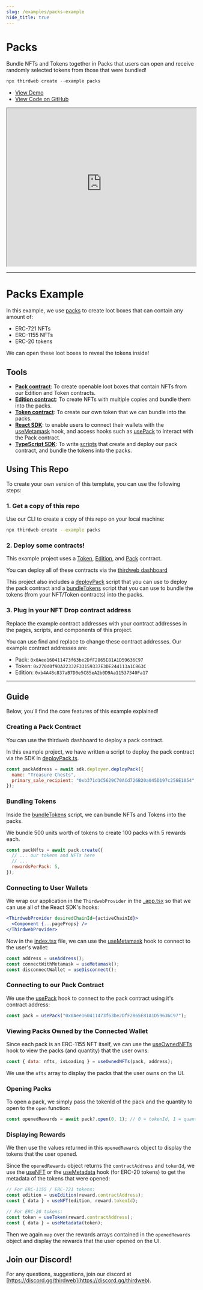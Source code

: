 ```yaml
---
slug: /examples/packs-example
hide_title: true
---
```


# Packs

Bundle NFTs and Tokens together in Packs that users can open and receive randomly selected tokens from those that were bundled!

```jsx
npx thirdweb create --example packs
```


  <ul>
    <li>
      <a href="https://packs.thirdweb-example.com" >View Demo</a>
    </li>
    <li>
      <a href="https://github.com/thirdweb-example/packs">View Code on GitHub</a>
    </li>
  </ul>



<iframe
    src="https://packs.thirdweb-example.com"
    title="packs"
    width="100%"
    height="420px"
    scrolling="yes"
    style={{marginBottom: 32, borderRadius: 16,
      border: '1px solid rgba(255,255,255,0.2)'
    }}
  ></iframe>

---

# Packs Example

In this example, we use [packs](https://portal.thirdweb.com/pre-built-contracts/pack) to create loot boxes that can contain any amount of:

- ERC-721 NFTs
- ERC-1155 NFTs
- ERC-20 tokens

We can open these loot boxes to reveal the tokens inside!

## Tools

- [**Pack contract**](https://portal.thirdweb.com/pre-built-contracts/pack): To create openable loot boxes that contain NFTs from our Edition and Token contracts.
- [**Edition contract**](https://portal.thirdweb.com/pre-built-contracts/edition): To create NFTs with multiple copies and bundle them into the packs.
- [**Token contract**](https://portal.thirdweb.com/pre-built-contracts/token): To create our own token that we can bundle into the packs.
- [**React SDK**](https://docs.thirdweb.com/react): to enable users to connect their wallets with the [useMetamask](https://portal.thirdweb.com/react/react.usemetamask) hook, and access hooks such as [usePack](https://portal.thirdweb.com/react/react.usePack) to interact with the Pack contract.
- [**TypeScript SDK**](https://docs.thirdweb.com/typescript): To write [scripts](./scripts) that create and deploy our pack contract, and bundle the tokens into the packs.

## Using This Repo

To create your own version of this template, you can use the following steps:

### 1. Get a copy of this repo

Use our CLI to create a copy of this repo on your local machine:

```bash
npx thirdweb create --example packs
```

### 2. Deploy some contracts!

This example project uses a [Token](https://portal.thirdweb.com/pre-built-contracts/token), [Edition](https://portal.thirdweb.com/pre-built-contracts/edition), and [Pack](https://portal.thirdweb.com/pre-built-contracts/pack) contract.

You can deploy all of these contracts via the [thirdweb dashboard](https://thirdweb.com/dashboard)

This project also includes a [deployPack](./scripts/deployPack.mjs) script that you can use to deploy the pack contract and a [bundleTokens](./scripts/bundleTokens.mjs) script that you can use to bundle the tokens (from your NFT/Token contracts) into the packs.

### 3. Plug in your NFT Drop contract address

Replace the example contract addresses with your contract addresses in the pages, scripts, and components of this project.

You can use find and replace to change these contract addresses. Our example contract addresses are:

- Pack: `0x0Aee160411473f63be2DfF2865E81A1D59636C97`
- Token: `0x270d0f9DA22332F33159337E3DE244113a1C863C`
- Edition: `0xb4A48c837aB7D0e5C85eA2b0D9Aa11537340Fa17`

---

## Guide

Below, you'll find the core features of this example explained!

### Creating a Pack Contract

You can use the thirdweb dashboard to deploy a pack contract.

In this example project, we have written a script to deploy the pack contract via the SDK in [deployPack.ts](./scripts/deployPack.mjs).

```js
const packAddress = await sdk.deployer.deployPack({
  name: "Treasure Chests",
  primary_sale_recipient: "0xb371d1C5629C70ACd726B20a045D197c256E1054",
});
```

### Bundling Tokens

Inside the [bundleTokens](./scripts/bundleTokens.mjs) script, we can bundle NFTs and Tokens into the packs.

We bundle 500 units worth of tokens to create 100 packs with 5 rewards each.

```jsx
const packNfts = await pack.create({
  // ... our tokens and NFTs here
  // ...
  rewardsPerPack: 5,
});
```

### Connecting to User Wallets

We wrap our application in the `ThirdwebProvider` in the [\_app.tsx](./pages/_app.tsx) so that we can use all of the React SDK's hooks:

```jsx
<ThirdwebProvider desiredChainId={activeChainId}>
  <Component {...pageProps} />
</ThirdwebProvider>
```

Now in the [index.tsx](./pages/index.tsx) file, we can use the [useMetamask](https://portal.thirdweb.com/react/react.usemetamask) hook to connect to the user's wallet:

```jsx
const address = useAddress();
const connectWithMetamask = useMetamask();
const disconnectWallet = useDisconnect();
```

### Connecting to our Pack Contract

We use the [usePack](https://portal.thirdweb.com/react/react.usepack) hook to connect to the pack contract using it's contract address:

```jsx
const pack = usePack("0x0Aee160411473f63be2DfF2865E81A1D59636C97");
```

### Viewing Packs Owned by the Connected Wallet

Since each pack is an ERC-1155 NFT itself, we can use the [useOwnedNFTs](https://portal.thirdweb.com/react/react.useownednfts) hook to view the packs (and quantity) that the user owns:

```jsx
const { data: nfts, isLoading } = useOwnedNFTs(pack, address);
```

We use the `nfts` array to display the packs that the user owns on the UI.

### Opening Packs

To open a pack, we simply pass the tokenId of the pack and the quantity to open to the `open` function:

```jsx
const openedRewards = await pack?.open(0, 1); // 0 = tokenId, 1 = quantity
```

### Displaying Rewards

We then use the values returned in this `openedRewards` object to display the tokens that the user opened.

Since the `openedRewards` object returns the `contractAddress` and `tokenId`, we use the [useNFT](https://portal.thirdweb.com/react/react.usenft) or the
[useMetadata](https://portal.thirdweb.com/react/react.usemetadata) hook (for ERC-20 tokens) to get the metadata of the tokens that were opened:

```jsx
// For ERC-1155 / ERC-721 tokens:
const edition = useEdition(reward.contractAddress);
const { data } = useNFT(edition, reward.tokenId);

// For ERC-20 tokens:
const token = useToken(reward.contractAddress);
const { data } = useMetadata(token);
```

Then we again `map` over the rewards arrays contained in the `openedRewards` object and display the rewards that the user opened on the UI.

## Join our Discord!

For any questions, suggestions, join our discord at [https://discord.gg/thirdweb](https://discord.gg/thirdweb).
